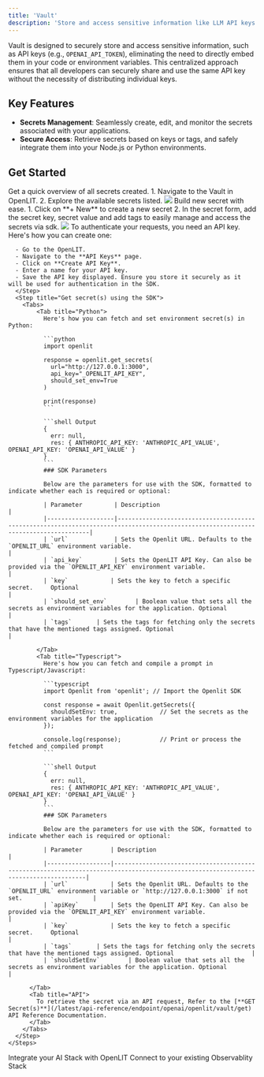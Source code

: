 ```yaml
---
title: 'Vault'
description: 'Store and access sensitive information like LLM API keys securely'
---
```


Vault is designed to securely store and access sensitive information, such as API keys (e.g., `OPENAI_API_TOKEN`), eliminating the need to directly embed them in your code or environment variables. This centralized approach ensures that all developers can securely share and use the same API key without the necessity of distributing individual keys.

## Key Features

- **Secrets Management**: Seamlessly create, edit, and monitor the secrets associated with your applications.
- **Secure Access**: Retrieve secrets based on keys or tags, and safely integrate them into your Node.js or Python environments.

## Get Started

<Steps>
  <Step title="List of Secrets">
    Get a quick overview of all secrets created.
      1. Navigate to the Vault in OpenLIT.
      2. Explore the available secrets listed.
    <Frame>
      <img src="/images/docs-vault-list.png" />
    </Frame>
  </Step>
  <Step title="Create or Edit a secret">
    Build new secret with ease.
      1. Click on **+ New** to create a new secret
      2. In the secret form, add the secret key, secret value and add tags to easily manage and access the secrets via sdk.
    <Frame>
      <img src="/images/docs-vault-create.png" />
    </Frame>
  </Step>
  <Step title="Retrieve the secret(s)">
    <Steps>
      <Step title="Create an API Key">
      To authenticate your requests, you need an API key. Here's how you can create one:

      - Go to the OpenLIT.
      - Navigate to the **API Keys** page.
      - Click on **Create API Key**.
      - Enter a name for your API key.
      - Save the API key displayed. Ensure you store it securely as it will be used for authentication in the SDK.
      </Step>
      <Step title="Get secret(s) using the SDK">
        <Tabs>
            <Tab title="Python">
              Here's how you can fetch and set environment secret(s) in Python:

              ```python
              import openlit

              response = openlit.get_secrets(
                url="http://127.0.0.1:3000", 
                api_key="_OPENLIT_API_KEY",  
                should_set_env=True
              )

              print(response)               
              ```

              ```shell Output
              {
                err: null,
                res: { ANTHROPIC_API_KEY: 'ANTHROPIC_API_VALUE', OPENAI_API_KEY: 'OPENAI_API_VALUE' }
              }
              ```
              ### SDK Parameters

              Below are the parameters for use with the SDK, formatted to indicate whether each is required or optional:

              | Parameter         | Description                                                                                                                        |
              |-------------------|------------------------------------------------------------------------------------------------------------------------------------|
              | `url`             | Sets the Openlit URL. Defaults to the `OPENLIT_URL` environment variable.                                                          |
              | `api_key`         | Sets the OpenLIT API Key. Can also be provided via the `OPENLIT_API_KEY` environment variable.                                     |
              | `key`            | Sets the key to fetch a specific secret.     Optional                                                   |
              | `should_set_env`        | Boolean value that sets all the secrets as environment variables for the application. Optional                                                     |
              | `tags`       | Sets the tags for fetching only the secrets that have the mentioned tags assigned. Optional                                                                                |

            </Tab>
            <Tab title="Typescript">
              Here's how you can fetch and compile a prompt in Typescript/Javascript:

              ```typescript
              import Openlit from 'openlit'; // Import the Openlit SDK

              const response = await Openlit.getSecrets({
                shouldSetEnv: true,            // Set the secrets as the environment variables for the application
              });

              console.log(response);           // Print or process the fetched and compiled prompt
              ```

              ```shell Output
              {
                err: null,
                res: { ANTHROPIC_API_KEY: 'ANTHROPIC_API_VALUE', OPENAI_API_KEY: 'OPENAI_API_VALUE' }
              }
              ```
              ### SDK Parameters

              Below are the parameters for use with the SDK, formatted to indicate whether each is required or optional:

              | Parameter        | Description                                                                                                                        |
              |------------------|------------------------------------------------------------------------------------------------------------------------------------|
              | `url`            | Sets the Openlit URL. Defaults to the `OPENLIT_URL` environment variable or `http://127.0.0.1:3000` if not set.                    |
              | `apiKey`         | Sets the OpenLIT API Key. Can also be provided via the `OPENLIT_API_KEY` environment variable.                                     |
              | `key`            | Sets the key to fetch a specific secret.     Optional                                                   |
              | `tags`       | Sets the tags for fetching only the secrets that have the mentioned tags assigned. Optional                      |
              | `shouldSetEnv`        | Boolean value that sets all the secrets as environment variables for the application. Optional                                                      |

          </Tab>
          <Tab title="API">
            To retrieve the secret via an API request, Refer to the [**GET Secret(s)**](/latest/api-reference/endpoint/openai/openlit/vault/get) API Reference Documentation.
          </Tab>
        </Tabs>
      </Step>
    </Steps>
  </Step>
</Steps>

<CardGroup cols={2}>
<Card title="Integrations" href="/latest/integrations/introduction" icon='circle-nodes'>
Integrate your AI Stack with OpenLIT 
</Card>
<Card title="Connections" href="/latest/connections/intro" icon='link'>
Connect to your existing Observablity Stack
</Card>
</CardGroup>